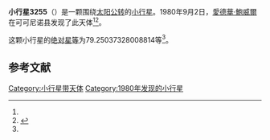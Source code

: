 {{Infobox planet
| bgcolour = #FFFFC0
| name = 3255 Tholen
| symbol = 
| image = 
| caption = 
| discovery = yes
| discovery_ref = 
| discoverer = [[愛德華·鮑威爾|愛德華·鮑威爾]]
| discovery_site = [[可可尼诺县|可可尼诺县]] 
| discovered = 1980年9月2日
| designations = yes
| mp_name = 
| named_after = 
| alt_names = 1980 RA/ 1969 SD
| mp_category = [[越火小行星|越火小行星]]
| orbit_ref = <ref name="a">[http://ssd.jpl.nasa.gov/sbdb.cgi?sstr=3255 3255 Tholen] {{Wayback|url=http://ssd.jpl.nasa.gov/sbdb.cgi?sstr=3255 |date=20200917190308 }}，小行星數據庫瀏覽器（JPL Small-Body Database Browser）－[[美国国家航空航天局|美国国家航空航天局]]喷气推进实验室</ref>
| epoch = 2456400.5 (2013年4月18日更新)
| aphelion = {{convert|3.235939944410315|AU|km|3|abbr=on|lk=out}}
| perihelion = {{convert|1.509035518592487|AU|km|3|abbr=on}}
| semimajor = {{convert|2.372487731501401|AU|km|3|abbr=on}}
| eccentricity = 0.363943805
| period = 1334.763708 [[日|日]]<br />3.65[[儒略年|儒略年]]
| avg_speed = 
| inclination = 21.34923146634652
| asc_node = 337.2317515438992
| mean_anomaly = 
| arg_peri = 79.25037328008814
| satellites = 
| physical_characteristics = yes
| dimensions = 
| mass = 
| density = 
| surface_grav = 
| escape_velocity = 
| sidereal_day = 
| axial_tilt = 
| pole_ecliptic_lat = 
| pole_ecliptic_lon = 
| albedo = 
| temperatures= 
| temp_name1 = 
| mean_temp_1 = 
| max_temp_1 = 
| temp_name2 = 
| max_temp_2 = 
| spectral_type = 
| abs_magnitude = 79.25037328008814
}}

'''小行星3255'''（{{lang-en|3255 Tholen}}）是一颗围绕[[太阳|太阳]][[公转|公转]]的[[小行星|小行星]]。1980年9月2日，[[愛德華·鮑威爾|愛德華·鮑威爾]]在可可尼诺县发现了此天体<ref name="a" /><ref>{{cite news|title=小行星列表|url=http://cfa-www.harvard.edu/iau/lists/NumberedMPs.txt|accessdate=2013-07-08|newspaper=哈佛大学|archive-date=2008-05-17|archive-url=https://web.archive.org/web/20080517010638/http://cfa-www.harvard.edu/iau/lists/NumberedMPs.txt|dead-url=no}}</ref>。

这颗小行星的[[绝对星等|绝对星等]]为79.25037328008814等<ref name="a" />。

==参考文献==
{{reflist}}
{{Minor Planet Number|[[小行星3254|小行星3254]]|[[小行星3256|小行星3256]]}}

{{小天体}}

[[Category:小行星带天体|Category:小行星带天体]]
[[Category:1980年发现的小行星|Category:1980年发现的小行星]]

{{asteroid-stub}}